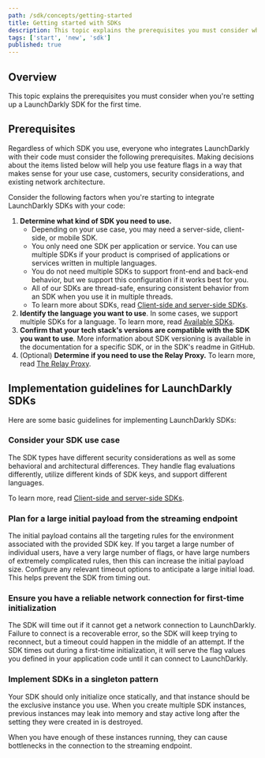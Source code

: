 ```yaml
---
path: /sdk/concepts/getting-started
title: Getting started with SDKs
description: This topic explains the prerequisites you must consider when you're setting up a LaunchDarkly SDK for the first time.
tags: ['start', 'new', 'sdk']
published: true
---
```


## Overview

This topic explains the prerequisites you must consider when you're setting up a LaunchDarkly SDK for the first time.

## Prerequisites

Regardless of which SDK you use, everyone who integrates LaunchDarkly with their code must consider the following prerequisites. Making decisions about the items listed below will help you use feature flags in a way that makes sense for your use case, customers, security considerations, and existing network architecture.

Consider the following factors when you're starting to integrate LaunchDarkly SDKs with your code:

1. **Determine what kind of SDK you need to use.**
   - Depending on your use case, you may need a server-side, client-side, or mobile SDK.
   - You only need one SDK per application or service. You can use multiple SDKs if your product is comprised of applications or services written in multiple languages.
   - You do not need multiple SDKs to support front-end and back-end behavior, but we support this configuration if it works best for you.
   - All of our SDKs are thread-safe, ensuring consistent behavior from an SDK when you use it in multiple threads.
   - To learn more about SDKs, read [Client-side and server-side SDKs](/sdk/concepts/client-side-server-side).
2. **Identify the language you want to use**. In some cases, we support multiple SDKs for a language. To learn more, read [Available SDKs](/sdk#available-sdks).
3. **Confirm that your tech stack's versions are compatible with the SDK you want to use**. More information about SDK versioning is available in the documentation for a specific SDK, or in the SDK's readme in GitHub.
4. (Optional) **Determine if you need to use the Relay Proxy.**
   To learn more, read [The Relay Proxy](/home/relay-proxy).

## Implementation guidelines for LaunchDarkly SDKs

Here are some basic guidelines for implementing LaunchDarkly SDKs:

### Consider your SDK use case

The SDK types have different security considerations as well as some behavioral and architectural differences. They handle flag evaluations differently, utilize different kinds of SDK keys, and support different languages.

To learn more, read [Client-side and server-side SDKs](/sdk/concepts/client-side-server-side).

### Plan for a large initial payload from the streaming endpoint

The initial payload contains all the targeting rules for the environment associated with the provided SDK key. If you target a large number of individual users, have a very large number of flags, or have large numbers of extremely complicated rules, then this can increase the initial payload size. Configure any relevant timeout options to anticipate a large initial load. This helps prevent the SDK from timing out.

### Ensure you have a reliable network connection for first-time initialization

The SDK will time out if it cannot get a network connection to LaunchDarkly. Failure to connect is a recoverable error, so the SDK will keep trying to reconnect, but a timeout could happen in the middle of an attempt. If the SDK times out during a first-time initialization, it will serve the flag values you defined in your application code until it can connect to LaunchDarkly.

### Implement SDKs in a singleton pattern

Your SDK should only initialize once statically, and that instance should be the exclusive instance you use. When you create multiple SDK instances, previous instances may leak into memory and stay active long after the setting they were created in is destroyed.

When you have enough of these instances running, they can cause bottlenecks in the connection to the streaming endpoint.
